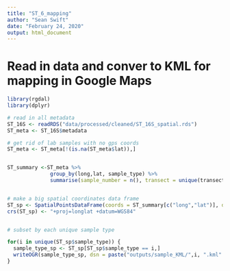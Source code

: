 ```yaml
---
title: "ST_6_mapping"
author: "Sean Swift"
date: "February 24, 2020"
output: html_document
---
```

# Read in data and conver to KML for mapping in Google Maps

```r
library(rgdal)
library(dplyr)

# read in all metadata
ST_16S <- readRDS("data/processed/cleaned/ST_16S_spatial.rds")
ST_meta <- ST_16S$metadata

# get rid of lab samples with no gps coords
ST_meta <- ST_meta[!(is.na(ST_meta$lat)),]


ST_summary <-ST_meta %>%
              group_by(long,lat, sample_type) %>%
              summarise(sample_number = n(), transect = unique(transect_name))


# make a big spatial coordinates data frame
ST_sp <- SpatialPointsDataFrame(coords = ST_summary[c("long","lat")], data = ST_summary)
crs(ST_sp) <- "+proj=longlat +datum=WGS84" 


# subset by each unique sample type

for(i in unique(ST_sp$sample_type)) {
  sample_type_sp <- ST_sp[ST_sp$sample_type == i,]
  writeOGR(sample_type_sp, dsn = paste("outputs/sample_KML/",i, ".kml" ,sep = ""), layer = i, driver = "KML")
}


```

